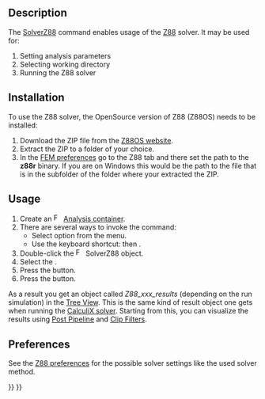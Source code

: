 <languages/>
<translate>

<!--T:4-->
{{Docnav
|[[FEM_SolverMystran|Solver Mystran]]
|[[FEM_EquationElasticity|Elasticity Equation]]
|[[FEM_Workbench|FEM]]
|IconL=FEM_SolverMystran.svg
|IconR=FEM_EquationElasticity.svg
|IconC=Workbench_FEM.svg
}}

<!--T:1-->
{{GuiCommand
|Name=FEM SolverZ88
|MenuLocation=Solve → Solver Z88
|Workbenches=[[FEM_Workbench|FEM]]
|Shortcut={{KEY|S}} {{KEY|Z}}
|SeeAlso=[[FEM_tutorial|FEM tutorial]]
}}

==Description== <!--T:8-->

<!--T:2-->
The [[FEM_SolverZ88|SolverZ88]] command enables usage of the [https://en.wikipedia.org/wiki/Z88_FEM_software Z88] solver. It may be used for:
# Setting analysis parameters
# Selecting working directory
# Running the Z88 solver

==Installation== <!--T:10-->

<!--T:11-->
To use the Z88 solver, the OpenSource version of Z88 (Z88OS) needs to be installed:
# Download the ZIP file from the [https://en.z88.de/download-z88os Z88OS website].
# Extract the ZIP to a folder of your choice.
# In the [[FEM_Preferences|FEM preferences]] go to the Z88 tab and there set the path to the '''z88r''' binary. If you are on Windows this would be the path to the file {{FileName|z88r.exe}} that is in the subfolder {{FileName|~\bin\win64}} of the folder where your extracted the ZIP.

==Usage== <!--T:9-->

<!--T:3-->
# Create an [[Image:FEM_Analysis.svg|16px|link=FEM_Analysis]] [[FEM_Analysis|Analysis container]].
# There are several ways to invoke the command:
#* Select {{MenuCommand|Solve → [[Image:FEM_SolverZ88.svg|x16px]] Solver Z88}} option from the menu.
#* Use the keyboard shortcut: {{KEY|S}} then {{KEY|Z}}.
# Double-click the [[Image:FEM_SolverZ88.svg|x16px]] SolverZ88 object.
# Select the {{MenuCommand|Analysis type}}.
# Press the {{Button|Write}} button.
# Press the {{Button|Run}} button.

<!--T:12-->
As a result you get an object called ''Z88_xxx_results'' (depending on the run simulation) in the [[Tree_View|Tree View]]. This is the same kind of result object one gets when running the [[FEM_SolverCalculixCcxtools|CalculiX solver]]. Starting from this, you can visualize the results using [[FEM_PostPipelineFromResult|Post Pipeline]] and [[FEM_Workbench#Menu:_Results|Clip Filters]].

== Preferences == <!--T:13-->

<!--T:14-->
See the [[FEM_Preferences#Z88|Z88 preferences]] for the possible solver settings like the used solver method.


<!--T:5-->
{{Docnav
|[[FEM_SolverMystran|Solver Mystran]]
|[[FEM_EquationElasticity|Elasticity Equation]]
|[[FEM_Workbench|FEM]]
|IconL=FEM_SolverMystran.svg
|IconR=FEM_EquationElasticity.svg
|IconC=Workbench_FEM.svg
}}

</translate>
{{FEM Tools navi{{#translation:}}}}
{{Userdocnavi{{#translation:}}}}